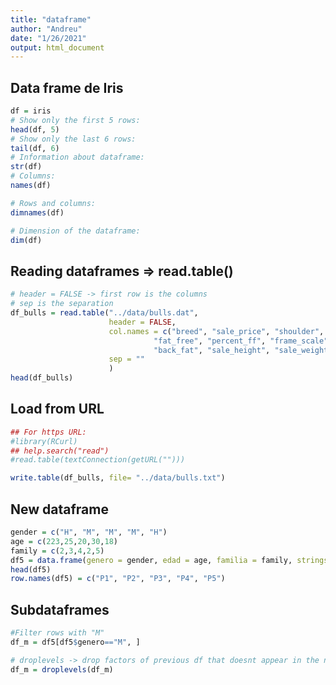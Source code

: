 ```yaml
---
title: "dataframe"
author: "Andreu"
date: "1/26/2021"
output: html_document
---
```



## Data frame de Iris
```r
df = iris
# Show only the first 5 rows:
head(df, 5)
# Show only the last 6 rows:
tail(df, 6)
# Information about dataframe:
str(df)
# Columns:
names(df)

# Rows and columns:
dimnames(df)

# Dimension of the dataframe:
dim(df)
```

## Reading dataframes => read.table()
```r

# header = FALSE -> first row is the columns
# sep is the separation
df_bulls = read.table("../data/bulls.dat",
                      header = FALSE,
                      col.names = c("breed", "sale_price", "shoulder",
                                "fat_free", "percent_ff", "frame_scale",
                                "back_fat", "sale_height", "sale_weight"),
                      sep = ""
                      )
head(df_bulls)
```


## Load from URL
```r

## For https URL:
#library(RCurl)
## help.search("read")
#read.table(textConnection(getURL("")))

```


```r
write.table(df_bulls, file= "../data/bulls.txt")
```


## New dataframe
```r

gender = c("H", "M", "M", "M", "H")
age = c(223,25,20,30,18)
family = c(2,3,4,2,5)
df5 = data.frame(genero = gender, edad = age, familia = family, stringsAsFactors =TRUE)
head(df5)
row.names(df5) = c("P1", "P2", "P3", "P4", "P5")

```

## Subdataframes
```r
#Filter rows with "M"
df_m = df5[df5$genero=="M", ]

# droplevels -> drop factors of previous df that doesnt appear in the new one
df_m = droplevels(df_m)

```





